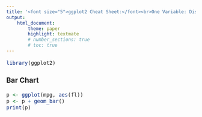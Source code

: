 ```yaml
---
title: '<font size="5">ggplot2 Cheat Sheet:</font><br>One Variable: Discrete'
output:
    html_document:
        theme: paper
        highlight: textmate
        # number_sections: true
        # toc: true
---
```

<font size="3"> 

```r
library(ggplot2)
```

### Bar Chart
```r
p <- ggplot(mpg, aes(fl))
p <- p + geom_bar()
print(p)
```

</font>

